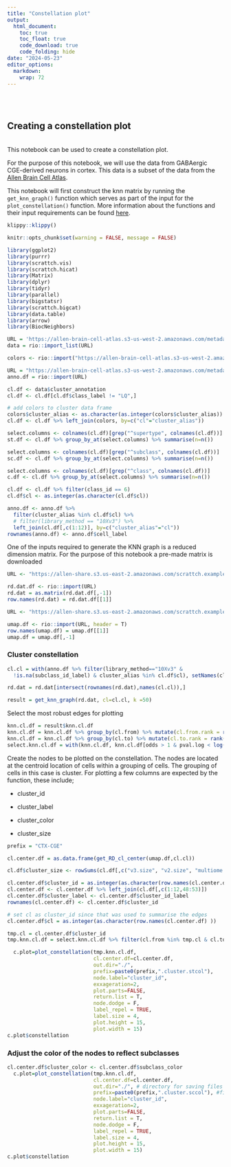 ```yaml
---
title: "Constellation plot"
output:
  html_document:
    toc: true
    toc_float: true
    code_download: true
    code_folding: hide
date: "2024-05-23"
editor_options: 
  markdown: 
    wrap: 72
---
```


\
\

## Creating a constellation plot

\
This notebook can be used to create a constellation plot.

For the purpose of this notebook, we will use the data from GABAergic
CGE-derived neurons in cortex. This data is a subset of the data from
the [Allen Brain Cell
Atlas](https://alleninstitute.github.io/abc_atlas_access/intro.html).

This notebook will first construct the knn matrix by running the
`get_knn_graph()` function which serves as part of the input for the
`plot_constellation()` function. More information about the functions
and their input requirements can be found [here](#0).

```r
klippy::klippy()
```

```r
knitr::opts_chunk$set(warning = FALSE, message = FALSE) 
```

```r
library(ggplot2)
library(purrr)
library(scrattch.vis)
library(scrattch.hicat)
library(Matrix)
library(dplyr)
library(tidyr)
library(parallel)
library(bigstatsr)
library(scrattch.bigcat)
library(data.table)
library(arrow)
library(BiocNeighbors)

```

```r
URL = 'https://allen-brain-cell-atlas.s3-us-west-2.amazonaws.com/metadata/WMB-taxonomy/20231215/cl.df_CCN202307220.xlsx'
data = rio::import_list(URL)

colors <- rio::import("https://allen-brain-cell-atlas.s3-us-west-2.amazonaws.com/metadata/WMB-taxonomy/20231215/views/cluster_to_cluster_annotation_membership_color.csv")

URL = "https://allen-brain-cell-atlas.s3-us-west-2.amazonaws.com/metadata/WMB-10X/20231215/cell_metadata.csv"
anno.df = rio::import(URL)

```

```r

cl.df <- data$cluster_annotation
cl.df <- cl.df[cl.df$class_label != "LQ",]

# add colors to cluster data frame
colors$cluster_alias <- as.character(as.integer(colors$cluster_alias))
cl.df <- cl.df %>% left_join(colors, by=c("cl"="cluster_alias"))

select.columns <- colnames(cl.df)[grep("^supertype", colnames(cl.df))]
st.df <- cl.df %>% group_by_at(select.columns) %>% summarise(n=n())

select.columns <- colnames(cl.df)[grep("^subclass", colnames(cl.df))]
sc.df <- cl.df %>% group_by_at(select.columns) %>% summarise(n=n())

select.columns <- colnames(cl.df)[grep("^class", colnames(cl.df))]
c.df <- cl.df %>% group_by_at(select.columns) %>% summarise(n=n())

```

```r
cl.df <- cl.df %>% filter(class_id == 6)
cl.df$cl <- as.integer(as.character(cl.df$cl))

anno.df <- anno.df %>% 
  filter(cluster_alias %in% cl.df$cl) %>% 
  # filter(library_method == "10Xv3") %>%
  left_join(cl.df[,c(1:12)], by=c("cluster_alias"="cl")) 
rownames(anno.df) <- anno.df$cell_label


```

One of the inputs required to generate the KNN graph is a reduced
dimension matrix. For the purpose of this notebook a pre-made matrix is
downloaded

```r
URL <- "https://allen-share.s3.us-east-2.amazonaws.com/scrattch.example/CTX-CGE_GABA.rd.dat.csv"

rd.dat.df <- rio::import(URL)
rd.dat = as.matrix(rd.dat.df[,-1])
row.names(rd.dat) = rd.dat.df[[1]]
```

```r
URL <- "https://allen-share.s3.us-east-2.amazonaws.com/scrattch.example/CTX-CGE_GABA.umap.2d.csv"

umap.df <- rio::import(URL, header = T)
row.names(umap.df) = umap.df[[1]] 
umap.df = umap.df[,-1]
```

### Cluster constellation

```r
cl.cl = with(anno.df %>% filter(library_method=="10Xv3" & 
  !is.na(subclass_id_label) & cluster_alias %in% cl.df$cl), setNames(cluster_id, cell_label))

rd.dat = rd.dat[intersect(rownames(rd.dat),names(cl.cl)),]
```

```r
result = get_knn_graph(rd.dat, cl=cl.cl, k =50) 
```

Select the most robust edges for plotting

```r
knn.cl.df = result$knn.cl.df 
knn.cl.df = knn.cl.df %>% group_by(cl.from) %>% mutate(cl.from.rank = rank(-Freq))
knn.cl.df = knn.cl.df %>% group_by(cl.to) %>% mutate(cl.to.rank = rank(-Freq))
select.knn.cl.df = with(knn.cl.df, knn.cl.df[odds > 1 & pval.log < log(1/100000) & (frac > 0.1 | frac > 0.03 & Freq > 100) & (cl.from.rank < 4| cl.to.rank < 4),])
```

Create the nodes to be plotted on the constellation. The nodes are
located at the centroid location of cells within a grouping of cells.
The grouping of cells in this case is cluster. For plotting a few
columns are expected by the function, these include;

-   cluster_id

-   cluster_label

-   cluster_color

-   cluster_size

```r
prefix = "CTX-CGE"

cl.center.df = as.data.frame(get_RD_cl_center(umap.df,cl.cl)) 

cl.df$cluster_size <- rowSums(cl.df[,c("v3.size", "v2.size", "multiome.size"   )])

cl.center.df$cluster_id = as.integer(as.character(row.names(cl.center.df) ))
cl.center.df <- cl.center.df %>% left_join(cl.df[,c(1:12,48:53)])
cl.center.df$cluster_label <- cl.center.df$cluster_id_label
rownames(cl.center.df) <- cl.center.df$cluster_id

# set cl as cluster_id since that was used to summarise the edges
cl.center.df$cl = as.integer(as.character(row.names(cl.center.df) ))

tmp.cl = cl.center.df$cluster_id
tmp.knn.cl.df = select.knn.cl.df %>% filter(cl.from %in% tmp.cl & cl.to %in% tmp.cl)

```

```r
  c.plot=plot_constellation(tmp.knn.cl.df, 
                            cl.center.df=cl.center.df, 
                            out.dir="./",
                            prefix=paste0(prefix,".cluster.stcol"),
                            node.label="cluster_id",
                            exxageration=2,
                            plot.parts=FALSE,
                            return.list = T,
                            node.dodge = F,
                            label_repel = TRUE,
                            label.size = 4,
                            plot.height = 15,
                            plot.width = 15)
c.plot$constellation

```




### Adjust the color of the nodes to reflect subclasses
```r

cl.center.df$cluster_color <- cl.center.df$subclass_color
  c.plot=plot_constellation(tmp.knn.cl.df, 
                            cl.center.df=cl.center.df, 
                            out.dir="./", # directory for saving files
                            prefix=paste0(prefix,".cluster.sccol"), #filename for saving
                            node.label="cluster_id",
                            exxageration=2,
                            plot.parts=FALSE,
                            return.list = T,
                            node.dodge = F,
                            label_repel = TRUE,
                            label.size = 4,
                            plot.height = 15,
                            plot.width = 15)
c.plot$constellation

```

